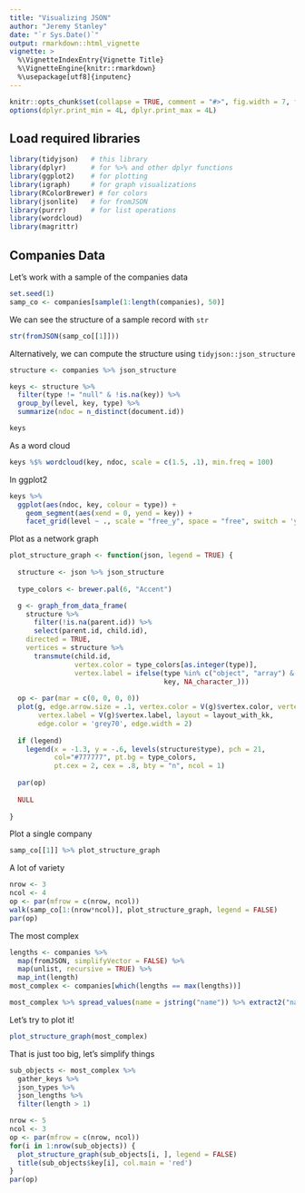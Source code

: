 ```yaml
---
title: "Visualizing JSON"
author: "Jeremy Stanley"
date: "`r Sys.Date()`"
output: rmarkdown::html_vignette
vignette: >
  %\VignetteIndexEntry{Vignette Title}
  %\VignetteEngine{knitr::rmarkdown}
  %\usepackage[utf8]{inputenc}
---
```


```r
knitr::opts_chunk$set(collapse = TRUE, comment = "#>", fig.width = 7, fig.height = 5)
options(dplyr.print_min = 4L, dplyr.print_max = 4L)
```

## Load required libraries

```r
library(tidyjson)   # this library
library(dplyr)      # for %>% and other dplyr functions
library(ggplot2)    # for plotting
library(igraph)     # for graph visualizations
library(RColorBrewer) # for colors
library(jsonlite)   # for fromJSON
library(purrr)      # for list operations
library(wordcloud)
library(magrittr)
```

## Companies Data

Let's work with a sample of the companies data

```r
set.seed(1)
samp_co <- companies[sample(1:length(companies), 50)]
```

We can see the structure of a sample record with `str`

```r
str(fromJSON(samp_co[[1]]))
```

Alternatively, we can compute the structure using `tidyjson::json_structure`

```r
structure <- companies %>% json_structure

keys <- structure %>% 
  filter(type != "null" & !is.na(key)) %>%
  group_by(level, key, type) %>%
  summarize(ndoc = n_distinct(document.id))

keys
```

As a word cloud

```r
keys %$% wordcloud(key, ndoc, scale = c(1.5, .1), min.freq = 100)
```

In ggplot2

```r
keys %>%
  ggplot(aes(ndoc, key, colour = type)) +
    geom_segment(aes(xend = 0, yend = key)) +
    facet_grid(level ~ ., scale = "free_y", space = "free", switch = 'y')
```

Plot as a network graph

```r
plot_structure_graph <- function(json, legend = TRUE) {
  
  structure <- json %>% json_structure
  
  type_colors <- brewer.pal(6, "Accent")

  g <- graph_from_data_frame(
    structure %>%
      filter(!is.na(parent.id)) %>%
      select(parent.id, child.id),
    directed = TRUE,
    vertices = structure %>% 
      transmute(child.id, 
                vertex.color = type_colors[as.integer(type)],
                vertex.label = ifelse(type %in% c("object", "array") & length > 0,
                                      key, NA_character_)))
  
  op <- par(mar = c(0, 0, 0, 0))
  plot(g, edge.arrow.size = .1, vertex.color = V(g)$vertex.color, vertex.size = 4,
       vertex.label = V(g)$vertex.label, layout = layout_with_kk, 
       edge.color = 'grey70', edge.width = 2)
  
  if (legend)
    legend(x = -1.3, y = -.6, levels(structure$type), pch = 21,
           col="#777777", pt.bg = type_colors, 
           pt.cex = 2, cex = .8, bty = "n", ncol = 1)
  
  par(op)
  
  NULL
  
}
```

Plot a single company

```r
samp_co[[1]] %>% plot_structure_graph
```

A lot of variety

```r
nrow <- 3
ncol <- 4
op <- par(mfrow = c(nrow, ncol))
walk(samp_co[1:(nrow*ncol)], plot_structure_graph, legend = FALSE)
par(op)
```

The most complex

```r
lengths <- companies %>% 
  map(fromJSON, simplifyVector = FALSE) %>%
  map(unlist, recursive = TRUE) %>%
  map_int(length)
most_complex <- companies[which(lengths == max(lengths))]

most_complex %>% spread_values(name = jstring("name")) %>% extract2("name")
``` 

Let's try to plot it!

```r
plot_structure_graph(most_complex)
```

That is just too big, let's simplify things

```r
sub_objects <- most_complex %>%
  gather_keys %>%
  json_types %>%
  json_lengths %>%
  filter(length > 1)

nrow <- 5
ncol <- 3
op <- par(mfrow = c(nrow, ncol))
for(i in 1:nrow(sub_objects)) {
  plot_structure_graph(sub_objects[i, ], legend = FALSE)
  title(sub_objects$key[i], col.main = 'red')
}
par(op)
```
